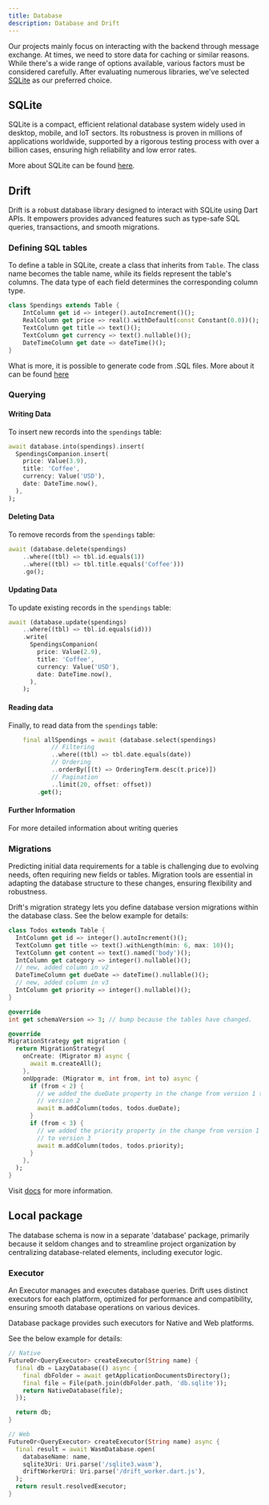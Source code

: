 ```yaml
---
title: Database
description: Database and Drift
---
```


Our projects mainly focus on interacting with the backend through message exchange.
At times, we need to store data for caching or similar reasons. While there's a wide
range of options available, various factors must be considered carefully. After evaluating
numerous libraries, we've selected [SQLite](https://www.sqlite.org/index.html) as
our preferred choice.

## SQLite

SQLite is a compact, efficient relational database system widely used in desktop,
mobile, and IoT sectors. Its robustness is proven in millions of applications
worldwide, supported by a rigorous testing process with over a billion cases,
ensuring high reliability and low error rates.

More about SQLite can be found [here](https://www.sqlite.org/whentouse.html).

## Drift

Drift is a robust database library designed to interact with SQLite using Dart APIs.
It empowers provides advanced features such as type-safe SQL queries, transactions,
and smooth migrations.

### Defining SQL tables

To define a table in SQLite, create a class that inherits from `Table`.
The class name becomes the table name, while its fields represent the table's columns.
The data type of each field determines the corresponding column type.

```dart
class Spendings extends Table {
    IntColumn get id => integer().autoIncrement()();
    RealColumn get price => real().withDefault(const Constant(0.0))();
    TextColumn get title => text()();
    TextColumn get currency => text().nullable()();
    DateTimeColumn get date => dateTime()();
}
```

What is more, it is possible to generate code from .SQL files.
More about it can be found [here](https://drift.simonbinder.eu/docs/getting-started/advanced_dart_tables/)

### Querying

#### Writing Data

To insert new records into the `spendings` table:

```dart
await database.into(spendings).insert(
  SpendingsCompanion.insert(
    price: Value(3.9),
    title: 'Coffee',
    currency: Value('USD'),
    date: DateTime.now(),
  ),
);
```

#### Deleting Data

To remove records from the `spendings` table:

```dart
await (database.delete(spendings)
    ..where((tbl) => tbl.id.equals(1))
    ..where((tbl) => tbl.title.equals('Coffee')))
    .go();
```

#### Updating Data

To update existing records in the `spendings` table:

```dart
await (database.update(spendings)
    ..where((tbl) => tbl.id.equals(id)))
    .write(
      SpendingsCompanion(
        price: Value(2.9),
        title: 'Coffee',
        currency: Value('USD'),
        date: DateTime.now(),
      ),
    );
```

#### Reading data

Finally, to read data from the `spendings` table:

```dart
    final allSpendings = await (database.select(spendings)
            // Filtering
            ..where((tbl) => tbl.date.equals(date))
            // Ordering
            ..orderBy([(t) => OrderingTerm.desc(t.price)])
            // Pagination
            ..limit(20, offset: offset))
        .get();
```

#### Further Information

For more detailed information about writing queries

### Migrations

Predicting initial data requirements for a table is challenging due to evolving
needs, often requiring new fields or tables. Migration tools are essential in
adapting the database structure to these changes, ensuring flexibility and robustness.

Drift's migration strategy lets you define database version migrations within
the database class. See the below example for details:

```dart
class Todos extends Table {
  IntColumn get id => integer().autoIncrement()();
  TextColumn get title => text().withLength(min: 6, max: 10)();
  TextColumn get content => text().named('body')();
  IntColumn get category => integer().nullable()();
  // new, added column in v2
  DateTimeColumn get dueDate => dateTime().nullable()();
  // new, added column in v3
  IntColumn get priority => integer().nullable()();
}

@override
int get schemaVersion => 3; // bump because the tables have changed.

@override
MigrationStrategy get migration {
  return MigrationStrategy(
    onCreate: (Migrator m) async {
      await m.createAll();
    },
    onUpgrade: (Migrator m, int from, int to) async {
      if (from < 2) {
        // we added the dueDate property in the change from version 1 to
        // version 2
        await m.addColumn(todos, todos.dueDate);
      }
      if (from < 3) {
        // we added the priority property in the change from version 1 or 2
        // to version 3
        await m.addColumn(todos, todos.priority);
      }
    },
  );
}
```

Visit [docs](https://drift.simonbinder.eu/docs/getting-started/migrations/)
for more information.

## Local package

The database schema is now in a separate 'database' package, primarily because
it seldom changes and to streamline project organization by centralizing
database-related elements, including executor logic.

### Executor

An Executor manages and executes database queries. Drift uses distinct executors
for each platform, optimized for performance and compatibility,
ensuring smooth database operations on various devices.

Database package provides such executors for Native and Web platforms.

See the below example for details:

```dart
// Native
FutureOr<QueryExecutor> createExecutor(String name) {
  final db = LazyDatabase(() async {
    final dbFolder = await getApplicationDocumentsDirectory();
    final file = File(path.join(dbFolder.path, 'db.sqlite'));
    return NativeDatabase(file);
  });

  return db;
}

// Web
FutureOr<QueryExecutor> createExecutor(String name) async {
  final result = await WasmDatabase.open(
    databaseName: name,
    sqlite3Uri: Uri.parse('/sqlite3.wasm'),
    driftWorkerUri: Uri.parse('/drift_worker.dart.js'),
  );
  return result.resolvedExecutor;
}
```
